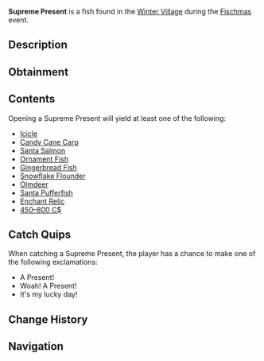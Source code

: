 {{FishInfobox
|image          = Supreme Present.png
|rarity         = Limited
|event          = Fischmas
|sea            = First Sea
|location       = [[Fischmas]]
|sublocation    = 
|sources        = Fishing Rod
|radar_location = 
|xp             = 120
|weather        = 
|time           = 
|season         = 
|bait           = Magnet
|base_weight    = 9
|base_value     = 650
|weight_range   = 0
|base_chance    = 0.4
|base_resil     = 45
}}
'''Supreme Present''' is a {{Rarity|Limited}} fish found in the [[Winter Village]] during the [[Fischmas]] event.

== Description ==
{{Description|A gistening christmas present wrapped in magical gift paper. Maybe it has some great goodies inside!|Bestiary Entry}}

== Obtainment ==
{{Description|Only can be caught during Fischmas24.|Bestiary Hint}}
{{Fish Availability|
Fischmas/Winter Village
|top_rods      = 
Magnet Rod\166401.98\166888.09;
Leviathan's Fang Rod\37498.92\170471.86;
Ethereal Prism Rod\34581.75\121254.09;
Seraphic Rod\33101.39\121431.29;
Trident Rod\32970.39\149219.06;
Resourceful Rod\26795.67\99932.33;
Destiny Rod\27975.07\111852.54;
Free Spirit Rod\30864.52\139688.21;
No-Life Rod\32643.65\128347.89;
Training Rod\13010.3\72398.86;
Lucky Rod\18946.56\91694.67;
Rod Of The Forgotten Fang\30943.05\117382.68;
Challenger's Rod\29733.19\118699.21;
Rod Of The Depths\27746.24\107473.44;
Rod Of The Exalted One\27493.96\111297.88;
Zeus Rod\26967.54\110814.54;
Verdant Shear Rod\26486.57\112547.97;
Blazebringer Rod\25698.97\107277.65;
Depthseeker Rod\24232.91\100889.71;
Avalanche Rod\21844.16\90523.7;
Volcanic Rod\21013.45\87642.47;
Steady Rod\7101.14\33028.69
|recommended   = Magnet Rod
}}

== Contents ==
Opening a Supreme Present will yield at least one of the following:
* [[Icicle]]
* [[Candy Cane Carp]]
* [[Santa Salmon]]
* [[Ornament Fish]]
* [[Gingerbread Fish]]
* [[Snowflake Flounder]]
* [[Olmdeer]]
* [[Santa Pufferfish]]
* [[Enchant Relic]]
* [[450–800 C$]]

== Catch Quips ==
When catching a Supreme Present, the player has a chance to make one of the following exclamations:
* A Present!
* Woah! A Present!
* It's my lucky day!

== Change History ==
{{Change History|{{subst:Current Version}}}}

== Navigation ==
{{Fish Navbox|Fischmas}}
